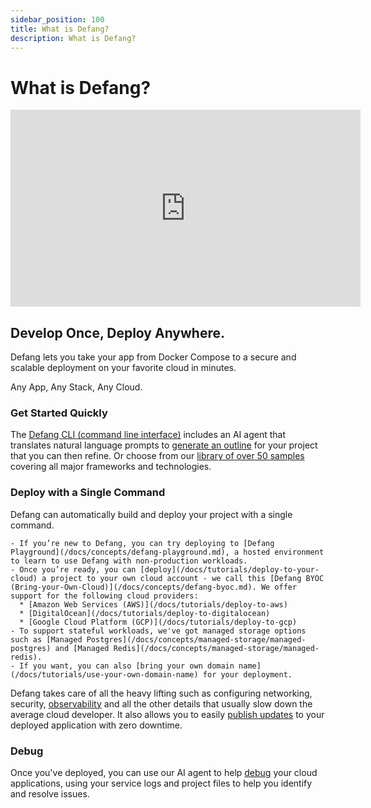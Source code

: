 ```yaml
---
sidebar_position: 100
title: What is Defang?
description: What is Defang?
---
```


# What is Defang?

<iframe width="560" height="315" src="https://www.youtube.com/embed/afglsBYieuc?si=iKgUX4ejz7AixxqQ" title="YouTube video player" frameborder="0" allow="accelerometer; autoplay; clipboard-write; encrypted-media; gyroscope; picture-in-picture; web-share" referrerpolicy="strict-origin-when-cross-origin" allowfullscreen style={{marginBottom: "2rem"}}></iframe>

## Develop Once, Deploy Anywhere.

Defang lets you take your app from Docker Compose to a secure and scalable deployment on your favorite cloud in minutes.

Any App, Any Stack, Any Cloud.

### Get Started Quickly
The [Defang CLI (command line interface)](/docs/getting-started#install-the-defang-cli) includes an AI agent that translates natural language prompts to [generate an outline](/docs/tutorials/generate-new-code-using-ai) for your project that you can then refine. Or choose from our [library of over 50 samples](https://defang.io/samples/) covering all major frameworks and technologies.


### Deploy with a Single Command

Defang can automatically build and deploy your project with a single command.

    - If you’re new to Defang, you can try deploying to [Defang Playground](/docs/concepts/defang-playground.md), a hosted environment to learn to use Defang with non-production workloads.
    - Once you’re ready, you can [deploy](/docs/tutorials/deploy-to-your-cloud) a project to your own cloud account - we call this [Defang BYOC (Bring-your-Own-Cloud)](/docs/concepts/defang-byoc.md). We offer support for the following cloud providers:
      * [Amazon Web Services (AWS)](/docs/tutorials/deploy-to-aws)
      * [DigitalOcean](/docs/tutorials/deploy-to-digitalocean)
      * [Google Cloud Platform (GCP)](/docs/tutorials/deploy-to-gcp)
    - To support stateful workloads, we've got managed storage options such as [Managed Postgres](/docs/concepts/managed-storage/managed-postgres) and [Managed Redis](/docs/concepts/managed-storage/managed-redis).
    - If you want, you can also [bring your own domain name](/docs/tutorials/use-your-own-domain-name) for your deployment.

Defang takes care of all the heavy lifting such as configuring networking, security, [observability](/docs/concepts/observability.md) and all the other details that usually slow down the average cloud developer.
It also allows you to easily [publish updates](/docs/concepts/deployments.md#deploying-updates) to your deployed application with zero downtime.

### Debug

Once you've deployed, you can use our AI agent to help [debug](/docs/concepts/debug) your cloud applications, using your service logs and project files to help you identify and resolve issues.
